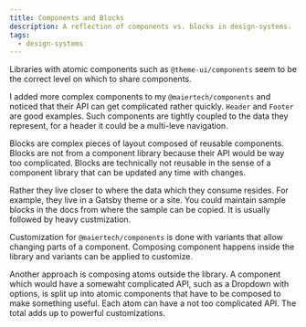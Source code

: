 ```yaml
---
title: Components and Blocks
description: A reflection of components vs. blocks in design-systems.
tags:
  - design-systems
---
```


Libraries with atomic components such as `@theme-ui/components` seem to be the
correct level on which to share components.

I added more complex components to my `@maiertech/components` and noticed that
their API can get complicated rather quickly. `Header` and `Footer` are good
examples. Such components are tightly coupled to the data they represent, for a
header it could be a multi-leve navigation.

Blocks are complex pieces of layout composed of reusable components. Blocks are
not from a component library because their API would be way too complicated.
Blocks are technically not reusable in the sense of a component library that can
be updated any time with changes.

Rather they live closer to where the data which they consume resides. For
example, they live in a Gatsby theme or a site. You could maintain sample blocks
in the docs from where the sample can be copied. It is usually followed by heavy
custmization.

Customization for `@maiertech/components` is done with variants that allow
changing parts of a component. Composing component happens inside the library
and variants can be applied to customize.

Another approach is composing atoms outside the library. A component which would
have a somewaht complicated API, such as a Dropdown with options, is split up
into atomic components that have to be composed to make something useful. Each
atom can have a not too complicated API. The total adds up to powerful
customizations.
